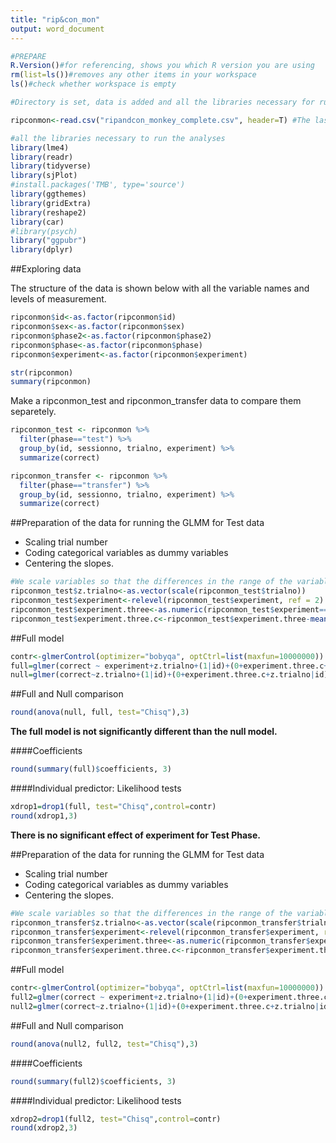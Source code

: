 ```yaml
---
title: "rip&con_mon"
output: word_document
---
```


```r
#PREPARE
R.Version()#for referencing, shows you which R version you are using
rm(list=ls())#removes any other items in your workspace
ls()#check whether workspace is empty
```

```r
#Directory is set, data is added and all the libraries necessary for running the analyses are loaded.

ripconmon<-read.csv("ripandcon_monkey_complete.csv", header=T) #The last 16 trials of Test and Transfer data for the 14 monkeys that took part in Exp 2 and 3.

#all the libraries necessary to run the analyses
library(lme4)
library(readr)
library(tidyverse)
library(sjPlot)
#install.packages('TMB', type='source')
library(ggthemes)
library(gridExtra)
library(reshape2)
library(car)
#library(psych)
library("ggpubr")
library(dplyr)

```

##Exploring data 

The structure of the data is shown below with all the variable names and levels of measurement.

```r
ripconmon$id<-as.factor(ripconmon$id)
ripconmon$sex<-as.factor(ripconmon$sex)
ripconmon$phase2<-as.factor(ripconmon$phase2)
ripconmon$phase<-as.factor(ripconmon$phase)
ripconmon$experiment<-as.factor(ripconmon$experiment)

str(ripconmon)
summary(ripconmon)

```

Make a ripconmon_test and ripconmon_transfer data to compare them separetely.

```r
ripconmon_test <- ripconmon %>%
  filter(phase=="test") %>%
  group_by(id, sessionno, trialno, experiment) %>% 
  summarize(correct)

ripconmon_transfer <- ripconmon %>%
  filter(phase=="transfer") %>%
  group_by(id, sessionno, trialno, experiment) %>% 
  summarize(correct)
```
##Preparation of the data for running the GLMM for Test data

* Scaling trial number
* Coding categorical variables as dummy variables 
* Centering the slopes.

```r
#We scale variables so that the differences in the range of the variables do not influence the parameter estimations.
ripconmon_test$z.trialno<-as.vector(scale(ripconmon_test$trialno))
ripconmon_test$experiment<-relevel(ripconmon_test$experiment, ref = 2)
ripconmon_test$experiment.three<-as.numeric(ripconmon_test$experiment==levels(ripconmon_test$experiment)[2])
ripconmon_test$experiment.three.c<-ripconmon_test$experiment.three-mean(ripconmon_test$experiment.three)
```

##Full model

```r
contr<-glmerControl(optimizer="bobyqa", optCtrl=list(maxfun=10000000))
full=glmer(correct ~ experiment+z.trialno+(1|id)+(0+experiment.three.c+z.trialno|id),data=ripconmon_test, family=binomial, control=contr)
null=glmer(correct~z.trialno+(1|id)+(0+experiment.three.c+z.trialno|id),data=ripconmon_test, family=binomial, control=contr)
```

##Full and Null comparison
```r
round(anova(null, full, test="Chisq"),3)
```
**The full model is not significantly different than the null model.**


####Coefficients

```r
round(summary(full)$coefficients, 3)
```

####Individual predictor: Likelihood tests

```r
xdrop1=drop1(full, test="Chisq",control=contr)
round(xdrop1,3)
```
**There is no significant effect of experiment for Test Phase.**

##Preparation of the data for running the GLMM for Test data

* Scaling trial number
* Coding categorical variables as dummy variables 
* Centering the slopes.

```r
#We scale variables so that the differences in the range of the variables do not influence the parameter estimations.
ripconmon_transfer$z.trialno<-as.vector(scale(ripconmon_transfer$trialno))
ripconmon_transfer$experiment<-relevel(ripconmon_transfer$experiment, ref = 2)
ripconmon_transfer$experiment.three<-as.numeric(ripconmon_transfer$experiment==levels(ripconmon_transfer$experiment)[2])
ripconmon_transfer$experiment.three.c<-ripconmon_transfer$experiment.three-mean(ripconmon_transfer$experiment.three)
```

##Full model

```r
contr<-glmerControl(optimizer="bobyqa", optCtrl=list(maxfun=10000000))
full2=glmer(correct ~ experiment+z.trialno+(1|id)+(0+experiment.three.c+z.trialno|id),data=ripconmon_transfer, family=binomial, control=contr)
null2=glmer(correct~z.trialno+(1|id)+(0+experiment.three.c+z.trialno|id),data=ripconmon_transfer, family=binomial, control=contr)
```

##Full and Null comparison
```r
round(anova(null2, full2, test="Chisq"),3)
```

####Coefficients

```r
round(summary(full2)$coefficients, 3)
```

####Individual predictor: Likelihood tests

```r
xdrop2=drop1(full2, test="Chisq",control=contr)
round(xdrop2,3)
```